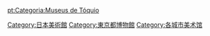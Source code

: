 {{Commonscat|Art museums in Tokyo}}

[[Category:日本美術館|Category:日本美術館]]
[[Category:東京都博物館|Category:東京都博物館]]
[[Category:各城市美术馆|Category:各城市美术馆]]
[[pt:Categoria:Museus_de_Tóquio|pt:Categoria:Museus de Tóquio]]